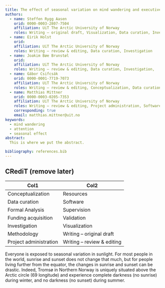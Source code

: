 ```yaml
---
title: The effect of seasonal variation on mind wandering and executive functions
authors:
  - name: Steffen Rygg Aasen
    orid: 0000-0003-2807-7504
    affiliation: UiT The Arctic University of Norway
    roles: Writing – original draft, Visualization, Data curation, Investigation, Resources
  - name: Eirik Holst
    orid: 
    affiliation: UiT The Arctic University of Norway
    roles: Writing – review & editing, Data curation, Investigation
  - name: Joakim Bøe Brunstøl
    orid: 
    affiliation: UiT The Arctic University of Norway
    roles: Writing – review & editing, Data curation, Investigation, 
  - name: Gábor Csifcsák 
    orid: 0000-0001-7719-7073
    affiliation: UiT The Arctic University of Norway
    roles: Writing – review & editing, Conceptualization, Data curation, Investigation, Methodology, 
  - name: Matthias Mittner
    orid: 0000-0003-0205-7353
    affiliation: UiT The Arctic University of Norway
    roles: Writing – review & editing, Project administration, Software, Funding acquisition, Conceptualization, Data curation, Investigation, Methodology
    corresponding: true
    email: matthias.mittner@uit.no
keywords: 
  - mind wandering
  - attention
  - seasonal effect
abstract: 
  This is where we put the abstract. 

bibliography: references.bib
---
```


::: callout-note
## CRediT (remove later)

| Col1                   | Col2                       |
|------------------------|----------------------------|
| Conceptualization      | Resources                  |
| Data curation          | Software                   |
| Formal Analysis        | Supervision                |
| Funding acquisition    | Validation                 |
| Investigation          | Visualization              |
| Methodology            | Writing – original draft   |
| Project administration | Writing – review & editing |
:::

Everyone is exposed to seasonal variation in sunlight. For most people in the world, sunrise and sunset does not change that much, but for people living further from the equator, the changes in sunrise and sunset can be drastic. Indeed, Tromsø in Northern Norway is uniquely situated above the Arctic circle (69 longitude) and experience complete darkness (no sunrise) during winter, and no darkness (no sunset) during summer.
